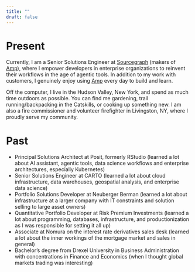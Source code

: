 ```yaml
---
title: ""
draft: false
---
```


# Present

Currently, I am a Senior Solutions Engineer at [Sourcegraph](https://sourcegraph.com/) (makers of [Amp](https://ampcode.com/)), where I empower developers in enterprise organizations to reinvent their workflows in the age of agentic tools. In addition to my work with customers, I genuinely enjoy using [Amp](https://ampcode.com/) every day to build and learn.

Off the computer, I live in the Hudson Valley, New York, and spend as much time outdoors as possible. You can find me gardening, trail running/backpacking in the Catskills, or cooking up something new. I am also a fire commissioner and volunteer firefighter in Livingston, NY, where I proudly serve my community.

# Past

* Principal Solutions Architect at Posit, formerly RStudio (learned a lot about AI assistant, agentic tools, data science workflows and enterprise architectures, especially Kubernetes)
* Senior Solutions Engineer at CARTO (learned a lot about cloud infrastructure, data warehouses, geospatial analysis, and enterprise data science)
* Portfolio Solutions Developer at Neuberger Berman (learned a lot about infrastructure at a larger company with IT constraints and solution selling to large asset owners)
* Quantitative Portfolio Developer at Risk Premium Investments (learned a lot about programming, databases, infrastructure, and productionization as I was responsible for setting it all up)
* Associate at Nomura on the interest rate derivatives sales desk (learned a lot about the inner workings of the mortgage market and sales in general)
* Bachelor's degree from Drexel University in Business Administration with concentrations in Finance and Economics (when I thought global markets trading was interesting)
